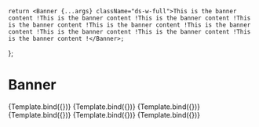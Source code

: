 

<Meta title="Components/Banner" />

    return <Banner {...args} className="ds-w-full">This is the banner content !This is the banner content !This is the banner content !This is the banner content !This is the banner content !This is the banner content !This is the banner content !This is the banner content !This is the banner content !</Banner>;
};

# Banner

<Canvas>
    <Story name="regular">{Template.bind({})}</Story>
    <Story
        name="warning"
        args={{
            type: 'warning',
        }}
    >
        {Template.bind({})}
    </Story>
    <Story
        name="error"
        args={{
            type: 'error',
        }}
    >
        {Template.bind({})}
    </Story>
    <Story
        name="success"
        args={{
            type: 'success',
        }}
    >
        {Template.bind({})}
    </Story>
    <Story
        name="info"
        args={{
            type: 'info',
        }}
    >
        {Template.bind({})}
    </Story>
    <Story
        name="default"
        args={{
            type: 'default',
        }}
    >
        {Template.bind({})}
    </Story>
</Canvas>
